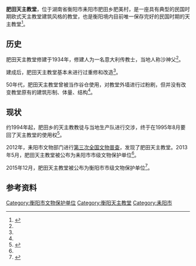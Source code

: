 {{文物保护单位| |级别=衡阳市|省区市=衡阳市|图片=|名称=肥田天主教堂|编号=5-0099-4-037|分类=近现代重要史迹及代表性建筑类|时代=民国|所在=[[耒阳市|耒阳市]][[肥田乡|肥田乡]]肥美村|登录=2015年|Cat=}}


'''肥田天主教堂'''，位于湖南省衡阳市耒阳市肥田乡肥美村，是一座具有典型的民国时期欧式天主教堂建筑风格的教堂，也是衡阳境内目前唯一保存完好的民国时期的天主教堂<ref name=":0">{{Cite news|url=http://www.hnswht.gov.cn/new/whgj/sxxw/content_85685.html|title=耒阳市民国时期天主教堂被公布衡阳市级文物保护单位|last=刘|first=素娟|date=2015年12月14日|work=湖南省文化厅|accessdate=}}{{Dead link|date=2019年11月 |bot=InternetArchiveBot |fix-attempted=yes }}</ref>。

== 历史 ==
肥田天主教堂修建于1934年，修建人为一名意大利传教士，当地人称沙神父<ref name=":0" />。

建成后，肥田天主教堂基本未进行过重修和改造<ref name=":0" />。

50年代，肥田天主教堂曾被当作谷仓使用，对教堂外墙进行过粉刷，但并没有改变教堂原有的建筑形制、体量、结构<ref name=":0" />。

== 现状 ==
约1994年起，肥田乡的天主教教徒与当地生产队进行交涉，终于在1995年8月要回了天主教堂的使用权<ref>{{Cite journal|title=耒阳肥田教友收回教会房产|author=湖南省天主教通讯|url=http://kns.cnki.net/KCMS/detail/detail.aspx?dbcode=CJFQ&dbname=CJFD9495&filename=ZGTA199501018&v=MjIwNTZyV00xRnJDVVJMMmZaZWRtRmlubVdyL0FQeXJmYjdLeEY5VE1ybzlFYklSOGVYMUx1eFlTN0RoMVQzcVQ=|journal=中国天主教|issue=01期|doi=|others=|year=1995年|volume=|page=23|pmid=}}</ref>。

2012年，耒阳市文物部门进行[[第三次全国文物普查|第三次全国文物普查]]，发现了肥田天主教堂。2013年5月，肥田天主教堂被公布为耒阳市市级文物保护单位<ref name=":0" />。

2015年12月，肥田天主教堂被公布为衡阳市市级文物保护单位<ref>{{Cite web|url=http://weibo.com/p/1001603924594573623581?pids=Pl_Official_CardMixFeedv6__4&feed_filter=1|title=衡阳市人民政府 关于公布第五批市级文物保护单位的通知|accessdate=2017年1月29日|author=湖南省衡阳市文化广电新闻出版局官方微博|date=2015年12月27日|publisher=}}</ref>。

== 参考资料 ==
{{Reflist|2}}

[[Category:衡阳市文物保护单位|Category:衡阳市文物保护单位]]
[[Category:衡阳天主教堂|Category:衡阳天主教堂]]
[[Category:耒阳市|Category:耒阳市]]